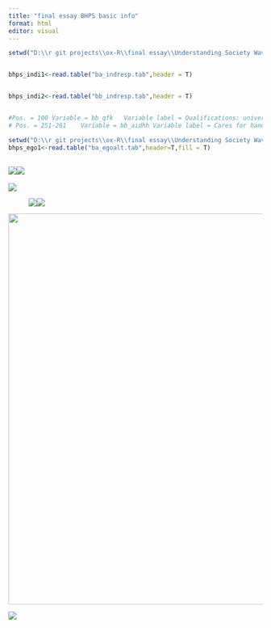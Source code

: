 ```yaml
---
title: "final essay BHPS basic info"
format: html
editor: visual
---
```


```r

setwd("D:\\r git projects\\ox-R\\final essay\\Understanding Society Waves 2009-2022 and Harmonised BHPS Waves 1991-2009\\UKDA-6614-tab\\tab\\bhps")


bhps_indi1<-read.table("ba_indresp.tab",header = T)


bhps_indi2<-read.table("bb_indresp.tab",header = T)


#Pos. = 100	Variable = bb_qfk	Variable label = Qualifications: university diploma  
# Pos. = 251-261	Variable = bb_aidhh	Variable label = Cares for handicapped/other in household


```

```r
setwd("D:\\r git projects\\ox-R\\final essay\\Understanding Society Waves 2009-2022 and Harmonised BHPS Waves 1991-2009\\UKDA-6614-tab\\tab\\bhps")
bhps_ego1<-read.table("ba_egoalt.tab",header=T,fill = T)
```

## ![](images/d536d4cb8bf8bfa0a2d43d86200b38f.png)![](images/7344d1f8fd3bb99ea30de460d32e892.png)

![](images/a916d6514ae8b2d52f7a1b49f280cc8.png)

![![](images/98b4f4a8c27de52c4861f27ad440d33.png)![](images/ffaddd3242bedb3dfcfc8ba47047fb7.png)](images/fa8b6f03b27b0311bc8cc21f414878d.png)

![](images/4024a6ac4081641d1608bca72657e62.png){width="774"}

![](images/37318509fa2fb8b023ef444d542e428.png)
